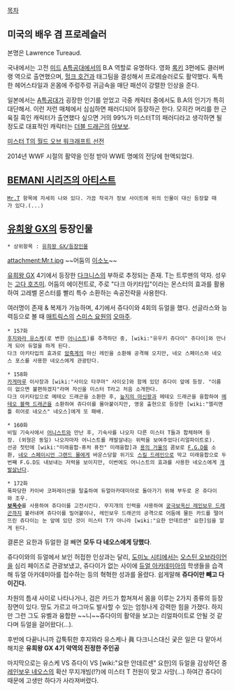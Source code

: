[[목차]]
== 미국의 배우 겸 프로레슬러 ==
본명은 Lawrence Tureaud.

국내에서는 고전 [[미드]] [[A특공대]]에서의 B.A 역할로 유명하다. 영화 [[록키]] 3편에도 클러버 랭 역으로 출연했으며, [[헐크 호건]]과 태그팀을 결성해서 프로레슬러로도 활약했다. 독특한 헤어스타일과 온몸에 주렁주렁 귀금속을 매단 패션이 강렬한 인상을 준다.

일본에서는 [[A특공대]]가 굉장한 인기를 얻었고 극중 캐릭터 중에서도 B.A의 인기가 특히 대단해서. 이런 저런 매체에서 심심하면 패러디되어 등장하곤 한다. 모히칸 머리를 한 근육질 흑인 캐릭터가 출연했다 싶으면 거의 99%가 미스터T의 패러디라고 생각하면 될 정도로 대표적인 캐릭터는 [[더블 드래곤]]의 [[아보보]].

[http://www.youtube.com/watch?v=1bsOKH3_DNo 미스터 T의 월드 오브 워크래프트 선전]

2014년 WWF 시절의 활약을 인정 받아 WWE 명예의 전당에 헌액되었다.

== [[BEMANI 시리즈의 아티스트]] ==
 [[Mr.T]] 항목에 자세히 나와 있다. 가끔 작곡가 정보 사이트에 위의 인물이 대신 등장할 때가 있다.(...)

== [[유희왕 GX]]의 등장인물 ==
 * 상위항목 : [[유희왕 GX/등장인물]]

attachment:Mr.t.jpg 
~~어둠의 [[이소노]]~~

[[유희왕 GX]] 4기에서 등장한 [[다크니스]]의 부하로 추정되는 존재. T는 트루맨의 약자.
성우는 [[고다 호즈미]].
어둠의 에이전트로, 주로 "다크 아키타입"이라는 몬스터의 효과를 활용하여 고레벨 몬스터를 빨리 특수 소환하는 속공전략을 사용한다.

여러명이 존재 & 복제가 가능하며, 4기에서 쥬다이와 4회의 듀얼을 했다. 선글라스와 능력등으로 볼 때 [[매트릭스]]의 [[스미스 요원]]의 [[오마주]].

 * 157화
 [[후지와라 유스케]](로 변한 [[어니스트]])를 추격하던 중, [wiki:"유우키 쥬다이" 쥬다이]와 만나게 되어 듀얼을 하게 된다.
 다크 아키타입의 효과로 [[암흑계]]의 마신 레인을 소환해 공격해 오지만, 네오 스페이스와 네오스 포스를 사용한 네오스에게 관광탄다.

 * 158화
 [[카게마루]] 이사장과 [wiki:"사이오 타쿠마" 사이오]와 함께 있던 쥬다이 앞에 등장. "이름이 없으면 불편하겠지"라며 자신을 미스터 T라고 처음 소개한다.
 다크 아키타입으로 메테오 드래곤을 소환한 후, [[늪지의 마신왕]]과 메테오 드래곤을 융합하여 [[메테오 블랙 드래곤]]을 소환하여 쥬다이를 몰아붙이지만, 영웅 출현으로 등장한 [wiki:"엘리멘틀 히어로 네오스" 네오스]에게 또 패배.

 * 160화
 비밀 기숙사에서 [[어니스트]]와 만난 후, 기숙사를 나오자 다른 미스터 T들과 합체하며 등장. (외형은 동일) 나오자마자 어니스트를 캐발살내는 위력을 보여주었다(리얼파이트로).
 선공 첫턴에 [wiki:"미래융합-퓨처 퓨전" 미래융합]과 [[용의 거울]]의 콤보로 [[F.G.D]]를 소환, [[네오 스페이시언 그랜드 몰]]에게 바운스당할 위기도 [[스킬 드레인]]으로 막고 미래융합으로 두번째 F.G.D도 내보내는 저력을 보이지만, 이번에도 어니스트의 효과를 사용한 네오스에게 [[개발살]]난다.

 * 172화
 폭파당한 카이바 코퍼레이션을 탈출하여 듀얼아카데미아로 돌아가기 위해 부두로 온 쥬다이와 조우.
 '''[[보옥수]]'''를 사용하여 쥬다이를 고전시킨다. 무지개의 인력을 사용하여 [[궁극보옥신 레인보우 드래곤]]까지 불러내며 쥬다이를 밀어붙이나, 레인보우 드래곤의 공격으로 어둠에 물든 카드를 떨어뜨린 쥬다이는 눈 앞에 있던 것이 미스터 T가 아니라 [wiki:"요한 안데르센" 요한]임을 알게 된다.

결론은 요한과 듀얼한 걸 빼면 '''모두 다 네오스에게 당했다'''.

쥬다이와의 듀얼에서 보인 허접한 인상과는 달리, [[도미노 시티]]에서는 [[오스틴 오브라이언]]을 심리 페이즈로 관광보냈고, 쥬다이가 없는 사이에 [[듀얼 아카데미아]]의 학생들을 습격해 듀얼 아카데미아를 접수하는 등의 혁혁한 성과를 올렸다. 쉽게말해 '''쥬다이만 빼고 다 이긴다.'''

차원의 틈새 사이로 나타나거나, 검은 카드가 합쳐져서 몸을 이루는 2가지 종류의 등장장면이 있다. 땅도 가르고 마그마도 발사할 수 있는 엄청나게 강력한 힘을 가졌다. 하지만 그런 그도 유벨과 융합한 ~~니~~쥬다이의 활약을 보고는 리얼파이트로 안될 것 같다며 듀얼을 걸어왔다(...). 

후반에 다끝나니까 갑툭튀한 후지와라 유스케나 眞 다크니스대신 궂은 일은 다 맡아서 해치운 '''유희왕 GX 4기 악역의 진정한 주인공'''

마지막으로는 유스케 VS 쥬다이 VS [wiki:"요한 안데르센" 요한]의 듀얼을 감상하던 중 [[레인보우 네오스]]의 확산 무지개빔(!?)에 미스터 T 전원이 맞고 사망(…)
하여간 쥬다이 때문에 고생만 하다가 사라져버렸다.
